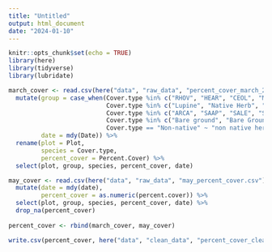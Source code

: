 ```yaml
---
title: "Untitled"
output: html_document
date: "2024-01-10"
---
```


```r
knitr::opts_chunk$set(echo = TRUE)
library(here)
library(tidyverse)
library(lubridate)
```


```r
march_cover <- read.csv(here("data", "raw_data", "percent_cover_march_23.csv")) %>% 
  mutate(group = case_when(Cover.type %in% c("RHOV", "HEAR", "CEOL", "MALA", "ADFA", "RHIL", "Chaparral", "CECU") ~ "chaparral",
                           Cover.type %in% c("Lupine", "Native Herb", "Blue Dicks", "Morning Glory", "CA Poppy", "Eucrypta") ~ "native herb",
                           Cover.type %in% c("ARCA", "SAAP", "SALE", "SAME", "ENCA", "ERFA", "Sage") ~ "sage",
                           Cover.type %in% c("Bare ground", "Bare Ground") ~ "bare ground",
                           Cover.type == "Non-native" ~ "non native herb"),
         date = mdy(Date)) %>% 
  rename(plot = Plot,
         species = Cover.type, 
         percent_cover = Percent.Cover) %>% 
  select(plot, group, species, percent_cover, date)

may_cover <- read.csv(here("data", "raw_data", "may_percent_cover.csv")) %>% 
  mutate(date = mdy(date),
         percent_cover = as.numeric(percent.cover)) %>%
  select(plot, group, species, percent_cover, date) %>% 
  drop_na(percent_cover)
  
percent_cover <- rbind(march_cover, may_cover)

write.csv(percent_cover, here("data", "clean_data", "percent_cover_clean.csv"))
```

